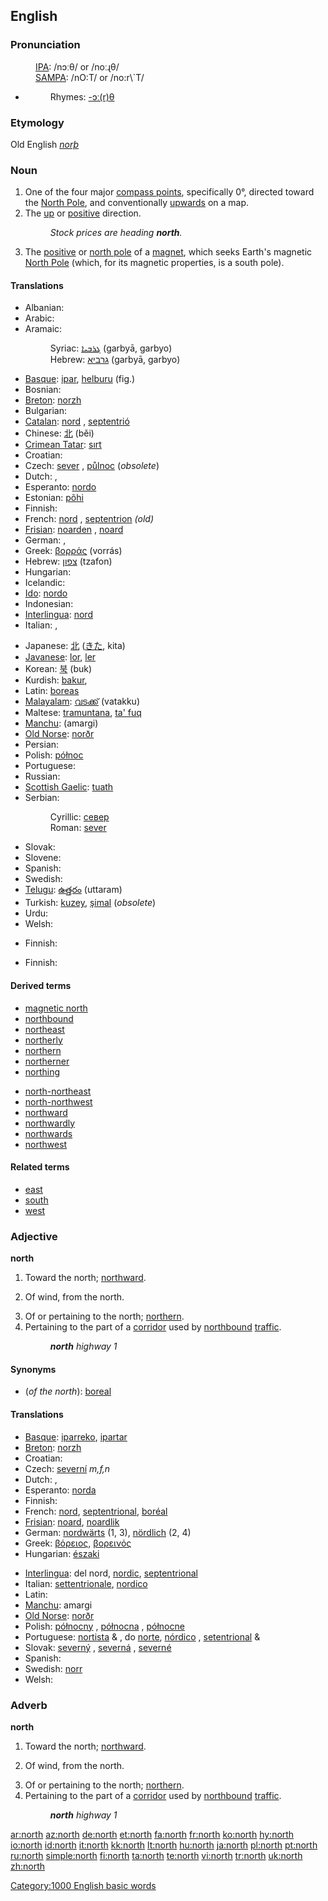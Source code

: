 {{see|North}}
{{wikipedia}}
==English==

===Pronunciation===
:[[International Phonetic Alphabet|IPA]]: /nɔːθ/ or /noːɻθ/
:[[SAMPA]]: /nO:T/ or /no:r\`T/
*{{audio|en-us-north.ogg|Audio (US)}}
*:Rhymes: [[Rhymes:English:-ɔː(r)θ|-ɔː(r)θ]]

===Etymology===
Old English ''[[norþ]]''

===Noun===
{{en-noun|-}}

# One of the four major [[compass point]]s, specifically 0°, directed toward the [[North Pole]], and conventionally [[upwards]] on a map.
# The [[up]] or [[positive]] direction.
#:''Stock prices are heading '''north'''.''
# {{physics}} The [[positive]] or [[north pole]] of a [[magnet]], which seeks Earth's magnetic [[North Pole]] (which, for its magnetic properties, is a south pole).

====Translations====
{{trans-top|compass point}}
* Albanian: {{t-|sq|veri|m|xs=Albanian}}
* Arabic: {{t-|ar|شمال|tr=šamāl|sc=ARchar}}
* Aramaic:
*: Syriac: [[ܓܪܒܝܐ]] (garbyā, garbyo) {{f}}
*: Hebrew: [[גרביא]] (garbyā, garbyo) {{f}}
* [[Basque]]: [[ipar]], [[helburu]] (fig.)
* Bosnian: {{t-|bs|sjever|m}}
* [[Breton]]: [[norzh]] {{m}}
* Bulgarian: {{t-|bg|север|tr=séver|sc=Cyrl}}
* [[Catalan]]: [[nord]] {{m}}, [[septentrió]] {{m}}
* Chinese: [[北]] (běi)
* [[Crimean Tatar]]: [[sırt]]
* Croatian: {{t+|hr|sjever}}
* Czech: [[sever#Czech|sever]] {{m}}, [[půlnoc]] {{f}} (''obsolete'')
* Dutch: {{t+|nl|noorden|n}}, {{t+|nl|noord}}
* Esperanto: [[nordo]]
* Estonian: [[põhi]]
* Finnish: {{t+|fi|pohjoinen}}
* French: [[nord]] {{m}}, [[septentrion]] {{m}} ''(old)''
* [[Frisian]]: [[noarden]] {{n}}, [[noard]]
* German: {{t+|de|Norden|m}}, {{t+|de|nord}}
* Greek: [[βορράς]] (vorrás)
* Hebrew: [[צפון]] (tzafon)
* Hungarian: {{t+|hu|észak}}
* Icelandic: {{t+|is|norður|n}}
* [[Ido]]: [[nordo]]
* Indonesian: {{t-|id|utara|xs=Indonesian}}
* [[Interlingua]]: [[nord]]
* Italian: {{t+|it|nord}}, {{t+|it|settentrione}}
{{trans-mid}}
* Japanese: [[北]] ([[きた]], kita)
* [[Javanese]]: [[lor]], [[ler]]
* Korean: [[북]] (buk)
* Kurdish: [[bakur]], {{KUchar|[[باکور]]}}
* Latin: [[boreas]]
* [[Malayalam]]: [[വടക്ക്]] (vatakku)
* Maltese: [[tramuntana]], [[ta' fuq]]
* [[Manchu]]: (amargi)
* [[Old Norse]]: [[norðr]] {{n}}
* Persian: {{t+|fa|شمال|tr=shomaal|sc=fa-Arab|xs=Persian}}
* Polish: [[północ]] {{f}}
* Portuguese: {{t+|pt|norte|m}}
* Russian: {{t+|ru|север|m|tr=sever|sc=Cyrl}}
* [[Scottish Gaelic]]: [[tuath#Scottish Gaelic|tuath]] {{m}}
* Serbian:
*: Cyrillic: [[север#Serbian|север]] {{m}}
*: Roman: [[sever#Serbian|sever]] {{m}}
* Slovak: {{t-|sk|sever|m}}
* Slovene: {{t+|sl|sever|m}}
* Spanish: {{t+|es|norte|m}}
* Swedish: {{t+|sv|nord}}
* [[Telugu]]: [[ఉత్తరం]] (uttaram)
* Turkish: [[kuzey]], [[şimal]] (''obsolete'')
* Urdu: {{t-|ur|شمال|m|tr=šamāl|sc=ur-Arab|xs=Urdu}}
* Welsh: {{t-|cy|gogledd|m|xs=Welsh}}
{{trans-bottom}}

{{trans-top|up or positive direction}}
* Finnish: {{t+|fi|koillinen}}
{{trans-mid}}
{{trans-bottom}}

{{trans-top|north pole of a magnet}}
* Finnish: {{t+|fi|pohjoisnapa}}
{{trans-mid}}
{{trans-bottom}}

====Derived terms====
{{top2}}
*[[magnetic north]]
*[[northbound]]
*[[northeast]]
*[[northerly]]
*[[northern]]
*[[northerner]]
*[[northing]]
{{mid2}}
*[[north-northeast]]
*[[north-northwest]]
*[[northward]]
*[[northwardly]]
*[[northwards]]
*[[northwest]]
{{bottom2}}

====Related terms====
*[[east]]
*[[south]]
*[[west]]

===Adjective===
'''north'''

# Toward the north; [[northward]].
# {{meteorology}} Of wind, from the north.
# Of or pertaining to the north; [[northern]].
# Pertaining to the part of a [[corridor]] used by [[northbound]] [[traffic]].
#:'''''north''' highway 1''

====Synonyms====
*(''of the north''): [[boreal]]

====Translations====
{{top}}
* [[Basque]]: [[iparreko]], [[ipartar]]
* [[Breton]]: [[norzh]]
* Croatian: {{t-|hr|sjeverni}}
* Czech: [[severní]] ''m,f,n''
* Dutch: {{t+|nl|noord}}, {{t-|nl|noordelijk}}
* Esperanto: [[norda]]
* Finnish: {{t+|fi|pohjoinen}}
* French: [[nord]], [[septentrional]], [[boréal]]
* [[Frisian]]: [[noard]], [[noardlik]]
* German: [[nordwärts]] (1, 3), [[nördlich]] (2, 4)
* Greek: [[βόρειος]], [[βορεινός]]
* Hungarian: [[északi]]
{{mid}}
* [[Interlingua]]: del nord, [[nordic]], [[septentrional]]
* Italian: [[settentrionale]], [[nordico]]
* Latin: {{t-|la|borealis}}
* [[Manchu]]: amargi
* [[Old Norse]]: [[norðr]]
* Polish: [[północny]] {{m}}, [[północna]] {{f}}, [[północne]] {{n}}
* Portuguese: [[nortista]] {{m}} & {{f}}, do [[norte]], [[nórdico]] {{m}}, [[setentrional]] {{m}} & {{f}}
* Slovak: [[severný]] {{m}}, [[severná]] {{f}}, [[severné]] {{n}}
* Spanish: {{t-|es|norteño}}
* Swedish: [[norr]]
* Welsh: {{t-|cy|gogleddol|xs=Welsh}}
{{bottom}}

===Adverb===
'''north'''

# Toward the north; [[northward]].
# {{meteorology}} Of wind, from the north.
# Of or pertaining to the north; [[northern]].
# Pertaining to the part of a [[corridor]] used by [[northbound]] [[traffic]].
#:'''''north''' highway 1''

[[Category:1000 English basic words]]

[[ar:north]]
[[az:north]]
[[de:north]]
[[et:north]]
[[fa:north]]
[[fr:north]]
[[ko:north]]
[[hy:north]]
[[io:north]]
[[id:north]]
[[it:north]]
[[kk:north]]
[[lt:north]]
[[hu:north]]
[[ja:north]]
[[pl:north]]
[[pt:north]]
[[ru:north]]
[[simple:north]]
[[fi:north]]
[[ta:north]]
[[te:north]]
[[vi:north]]
[[tr:north]]
[[uk:north]]
[[zh:north]]